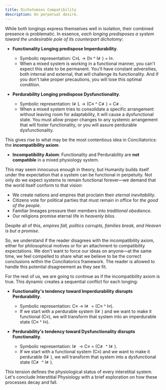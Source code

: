 ```yaml
---
title: Dichotomies Compatibility
description: On perpetual desire.
---
```


While both longings express themselves well in isolation, their combined presence is problematic. In essence, *each longing predisposes a system toward the undesirable pole of its counterpart dichotomy*:

- **Functionality Longing predispose Imperdurability**.
  - Symbolic representation: C≡L → (I≡ ^ I≢) = I≡.
  - When a mixed system is working in a functional manner, you can't expect this state to be permanent. You'll have constant adversities, both internal and external, that will challenge its functionality. And if you don't take proper precautions, you will lose this optimal condition.

- **Perdurability Longing predispose Dysfunctionality**.
  - Symbolic representation: I≢L → (C≡ ^ C≢) = C≢.
  - When a mixed system tries to consolidate a specific arrangement without leaving room for adaptability, it will cause a dysfunctional state. You must allow proper changes to any systemic arrangement that will foster functionality, or you will assure perdurable dysfunctionality.

This gives rise to what may be the most contentious idea in Conciliatorics: the **incompatibility axiom**.

- **Incompatibility Axiom**: Functionality and Perdurability are **not compatible** in a mixed physiology system.

This may seem innocuous enough in theory, but Humanity builds itself under the expectation that a system can be functional in perpetuity. Not only do we expect systems to remain functional forever—we demand that the world itself conform to that vision:

- We create nations and empires that proclaim their *eternal inevitability*.
- Citizens vote for political parties that must remain in office for *the good of the people*.
- Familiar lineages pressure their members into *traditional obedience*. 
- Our religions promise eternal life in *heavenly bliss*.

Despite all of this, *empires fall, politics corrupts, families break, and Heaven is but a promise*. 

So, we understand if the reader disagrees with the incompatibility axiom, either for philosophical motives or for an attachment to compatibility expectations. We don't want to force our ideas on anyone—at the same time, we feel compelled to share what we believe to be the correct conclusions within the Conciliatorics framework. The reader is allowed to handle this potential disagreement as they see fit.

For the rest of us, we are going to continue as if the incompatibility axiom is true. This dynamic creates a sequential conflict for each longing:

- **Functionality's tendency toward Imperdurability disrupts Perdurability**.
  - Symbolic representation: C≡ → I≢ = (C≡ ^ I≡).
  - If we start with a perdurable system (I≢) and we want to make it functional (C≡), we will transform that system into an imperdurable state (C≡ ^ I≡). 

- **Perdurability's tendency toward Dysfunctionality disrupts Functionality**.
  - Symbolic representation: I≢ → C≡ = (C≢ ^ I≢).
  - If we start with a functional system (C≡) and we want to make it perdurable (I≢), we will transform that system into a dysfunctional state (C≢ ^ I≢).

This tension defines the physiological status of every interstitial system. Let's conclude Interstitial Physiology with a brief exploration on how these processes decay and fall.